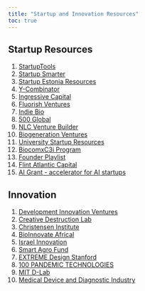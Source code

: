 ```yaml
---
title: "Startup and Innovation Resources"
toc: true
---
```


## Startup Resources

1)  [StartupTools](https://startuptools.org/se/)
2)  [Startup Smarter](https://gust.com/)
3)  [Startup Estonia Resources](https://startupestonia.ee/resources)
4)  [Y-Combinator](https://www.ycombinator.com/)
5)  [Ingressive Capital](https://ingressivecapital.com/)
6)  [Fluorish Ventures](https://flourishventures.com/)
7)  [Indie Bio](https://indiebio.co/)
8)  [500 Global](https://500.co/)
9)  [NLC Venture Builder](https://nlc.health/)
10) [Biogeneration Ventures](https://biogenerationventures.com/en/)
11) [University Startup Resources](https://www.notion.so/miretchin/c03f3a6c4c6d4e528d35d0e4474123a0?v=0fa52c0b702f4e70bc768b7c0aa22737)
12) [BiocomxC3i Program](http://www.biocomx.org/)
13) [Founder Playlist](https://www.pillar.vc/playlist/)
14) [Flint Atlantic Capital](http://www.flint-atlantic.com/)
15) [AI Grant - accelerator for AI startups](https://aigrant.com/)

## Innovation

1)  [Development Innovation Ventures](https://www.usaid.gov/div)
2)  [Creative Destruction Lab](https://creativedestructionlab.com/)
3)  [Christensen Institute](https://www.christenseninstitute.org/)
4)  [BioInnovate Africal](https://bioinnovate-africa.org/)
5)  [Israel Innovation](https://www.israel21c.org/)
6)  [Smart Agro Fund](https://smartagrofund.com/en/home-page-english/)
7)  [EXTREME Design Stanford](https://extreme.stanford.edu/)
8)  [100 PANDEMIC TECHNOLOGIES](https://techpandemic.theglassroom.org/)
9)  [MIT D-Lab](https://d-lab.mit.edu/)
10) [Medical Device and Diagnostic Industry](https://www.mddionline.com/)
